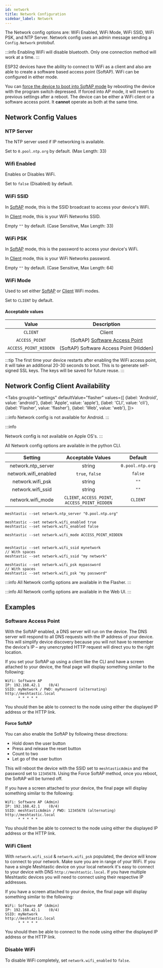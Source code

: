 ```yaml
---
id: network
title: Network Configuration
sidebar_label: Network
---
```



The Network config options are: WiFi Enabled, WiFi Mode, WiFi SSID, WiFi PSK, and NTP Server. Network config uses an admin message sending a `Config.Network` protobuf.

:::info
Enabling WiFi will disable bluetooth. Only one connection method will work at a time.
:::

ESP32 devices have the ability to connect to WiFi as a client and also are able to create a software based access point (SoftAP). WiFi can be configured in either mode.

You can [force the device to boot into SoftAP mode](#software-access-point) by rebooting the device with the program switch depressed. If forced into AP mode, it will revert to previous settings after a reboot. The device can be either a WiFi client or a software access point. It **cannot** operate as both at the same time.


## Network Config Values

### NTP Server

The NTP server used if IP networking is available.

Set to `0.pool.ntp.org` by default. (Max Length: 33)

### Wifi Enabled

Enables or Disables WiFi.

Set to `false` (Disabled) by default.

### WiFi SSID

In [SoftAP](#software-access-point) mode, this is the SSID broadcast to access your device's WiFi. 

In [Client](#wifi-client) mode, this is your WiFi Networks SSID.

Empty `""` by default. (Case Sensitive, Max Length: 33)

### WiFi PSK

In [SoftAP](#software-access-point) mode, this is the password to access your device's WiFi.

In [Client](#wifi-client) mode, this is your WiFi Networks password.

Empty `""` by default. (Case Sensitive, Max Length: 64)

### WiFi Mode

Used to set either [SoftAP](#software-access-point) or [Client](#wifi-client) WiFi modes.

Set to `CLIENT` by default.

#### Acceptable values

|   Value   |     Description              |
| :-------: | :--------------------------: |
|  `CLIENT`   | Client |
| `ACCESS_POINT` | (SoftAP) [Software Access Point](#software-access-point) |
| `ACCESS_POINT_HIDDEN` | (SoftAP) Software Access Point (Hidden) |

:::tip
The first time your device restarts after enabling the WiFi access point, it will take an additional 20-30 seconds to boot. This is to generate self-signed SSL keys. The keys will be saved for future reuse.
:::

## Network Config Client Availability

<Tabs
groupId="settings"
defaultValue="flasher"
values={[
{label: 'Android', value: 'android'},
{label: 'Apple', value: 'apple'},
{label: 'CLI', value: 'cli'},
{label: 'Flasher', value: 'flasher'},
{label: 'Web', value: 'web'},
]}>

<TabItem value="android">

:::info
Network config is not available for Android.
:::

</TabItem>

<TabItem value="apple">

:::info

Network config is not available on Apple OS's.
:::

</TabItem>

<TabItem value="cli">

All Network config options are available in the python CLI.

|    Setting    | Acceptable Values | Default |
| :-----------: | :---------------: | :-----: |
| network.ntp_server    |      string       | `0.pool.ntp.org` |
| network.wifi_enabled  |  `true`, `false`  | `false`          |
| network.wifi_psk      |      string       |  `""`            |
| network.wifi_ssid     |      string       |  `""`            |
| network.wifi_mode     |  `CLIENT`, `ACCESS_POINT`, `ACCESS_POINT_HIDDEN`  | `CLIENT` |

```shell title="Set NTP Server"
meshtastic --set network.ntp_server "0.pool.ntp.org"
```

```shell title="Enable / Disable WiFi"
meshtastic --set network.wifi_enabled true
meshtastic --set network.wifi_enabled false
```

```shell title="Make Access Point Hidden"
meshtastic --set network.wifi_mode ACCESS_POINT_HIDDEN
```

```shell title="Set WiFi SSID"

meshtastic --set network.wifi_ssid mynetwork
// With spaces
meshtastic --set network.wifi_ssid "my network"
```

```shell title="Set WiFi password"
meshtastic --set network.wifi_psk mypassword
// With spaces
meshtastic --set network.wifi_psk "my password"
```

</TabItem>

<TabItem value="flasher">

:::info
All Network config options are available in the Flasher.
:::

</TabItem>

<TabItem value="web">

:::info
All Network config options are available in the Web UI.
:::
    
</TabItem>

</Tabs>

## Examples

### Software Access Point

With the SoftAP enabled, a DNS server will run on the device. The DNS server will respond to all DNS requests with the IP address of your device. This will simplify device discovery because you will not have to remember the device's IP – any unencrypted HTTP request will direct you to the right location.

If you set your SoftAP up using a client like the CLI and have a screen attached to your device, the final page will display something similar to the following:

```
WiFi: Software AP
IP: 192.168.42.1    (0/4)
SSID: myNetwork / PWD: myPassword (alternating)
http://meshtastic.local
      * * * * *
```

You should then be able to connect to the node using either the displayed IP address or the HTTP link.

#### Force SoftAP

You can also enable the SoftAP by following these directions:

- Hold down the user button
- Press and release the reset button
- Count to two
- Let go of the user button

This will reboot the device with the SSID set to `meshtasticAdmin` and the password set to `12345678`. Using the Force SoftAP method, once you reboot, the SoftAP will be turned off.

If you have a screen attached to your device, the final page will display something similar to the following:

```
WiFi: Software AP (Admin)
IP: 192.168.42.1    (0/4)
SSID: meshtasticAdmin / PWD: 12345678 (alternating)
http://meshtastic.local
      * * * * *
```

You should then be able to connect to the node using either the displayed IP address or the HTTP link.

### WiFi Client

With `network.wifi_ssid` & `network.wifi_psk` populated, the device will know to connect to your network. Make sure you are in range of your WiFi. If you have a single Meshtastic device on your local network it's easy to connect to your device with DNS `http://meshtastic.local`. If you have multiple Meshtastic devices you will need to connect using their respective IP addresses.

If you have a screen attached to your device, the final page will display something similar to the following:

```
WiFi: Software AP (Admin)
IP: 192.168.42.1    (0/4)
SSID: myNetwork
http://meshtastic.local
      * * * * *
```

You should then be able to connect to the node using either the displayed IP address or the HTTP link.

### Disable WiFi

To disable WiFi completely, set `network.wifi_enabled` to `false`.